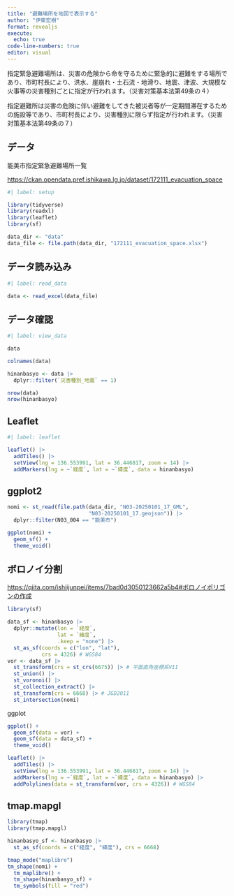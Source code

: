 ```yaml
---
title: "避難場所を地図で表示する"
author: "伊東宏樹"
format: revealjs
execute: 
  echo: true
code-line-numbers: true
editor: visual
---
```


指定緊急避難場所は、災害の危険から命を守るために緊急的に避難をする場所であり、市町村長により、洪水、崖崩れ・土石流・地滑り、地震、津波、大規模な火事等の災害種別ごとに指定が行われます。（災害対策基本法第49条の４）

指定避難所は災害の危険に伴い避難をしてきた被災者等が一定期間滞在するための施設等であり、市町村長により、災害種別に限らず指定が行われます。（災害対策基本法第49条の７）

## データ

能美市指定緊急避難場所一覧

<https://ckan.opendata.pref.ishikawa.lg.jp/dataset/172111_evacuation_space>

```r
#| label: setup

library(tidyverse)
library(readxl)
library(leaflet)
library(sf)

data_dir <- "data"
data_file <- file.path(data_dir, "172111_evacuation_space.xlsx")
```

## データ読み込み

```r
#| label: read_data

data <- read_excel(data_file)
```

## データ確認

```r
#| label: view_data

data
```

```r
colnames(data)
```

```r
hinanbasyo <- data |>
  dplyr::filter(`災害種別_地震` == 1)
```

```r
nrow(data)
nrow(hinanbasyo)
```

## Leaflet

```r
#| label: leaflet

leaflet() |>
  addTiles() |>
  setView(lng = 136.553991, lat = 36.446817, zoom = 14) |>
  addMarkers(lng = ~`経度`, lat = ~`緯度`, data = hinanbasyo)
```

## ggplot2

```r
nomi <- st_read(file.path(data_dir, "N03-20250101_17_GML",
                          "N03-20250101_17.geojson")) |>
  dplyr::filter(N03_004 == "能美市")
```

```r
ggplot(nomi) +
  geom_sf() +
  theme_void()
```

## ボロノイ分割

<https://qiita.com/ishiijunpei/items/7bad0d3050123662a5b4#ボロノイポリゴンの作成>

```r
library(sf)

data_sf <- hinanbasyo |>
  dplyr::mutate(lon = `経度`,
                lat = `緯度`,
                .keep = "none") |>
  st_as_sf(coords = c("lon", "lat"),
           crs = 4326) # WGS84
vor <- data_sf |>
  st_transform(crs = st_crs(6675)) |> # 平面直角座標系VII
  st_union() |>
  st_voronoi() |>
  st_collection_extract() |>
  st_transform(crs = 6668) |> # JGD2011
  st_intersection(nomi)
```

ggplot

```r
ggplot() +
  geom_sf(data = vor) +
  geom_sf(data = data_sf) +
  theme_void()
```

```r
leaflet() |>
  addTiles() |>
  setView(lng = 136.553991, lat = 36.446817, zoom = 14) |>
  addMarkers(lng = ~`経度`, lat = ~`緯度`, data = hinanbasyo) |>
  addPolylines(data = st_transform(vor, crs = 4326)) # WGS84
```

## tmap.mapgl

```r
library(tmap)
library(tmap.mapgl)

hinanbasyo_sf <- hinanbasyo |>
  st_as_sf(coords = c("経度", "緯度"), crs = 6668)

tmap_mode("maplibre")
tm_shape(nomi) +
  tm_maplibre() +
  tm_shape(hinanbasyo_sf) +
  tm_symbols(fill = "red")
```
